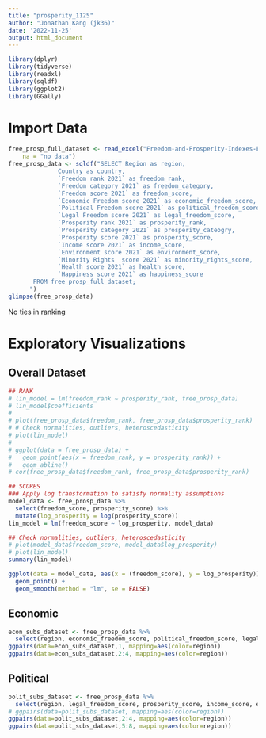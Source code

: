 ```yaml
---
title: "prosperity_1125"
author: "Jonathan Kang (jk36)"
date: '2022-11-25'
output: html_document
---
```


```r
library(dplyr)
library(tidyverse)
library(readxl)
library(sqldf)
library(ggplot2)
library(GGally)
```
# Import Data
```r
free_prosp_full_dataset <- read_excel("Freedom-and-Prosperity-Indexes-Full-Data-Set.xlsx", 
    na = "no data")
free_prosp_data <- sqldf("SELECT Region as region,
              Country as country,
              `Freedom rank 2021` as freedom_rank,
              `Freedom category 2021` as freedom_category, 
              `Freedom score 2021` as freedom_score,
              `Economic Freedom score 2021` as economic_freedom_score,
              `Political Freedom score 2021` as political_freedom_score,
              `Legal Freedom score 2021` as legal_freedom_score,
              `Prosperity rank 2021` as prosperity_rank,
              `Prosperity category 2021` as prosperity_cateogry,
              `Prosperity score 2021` as prosperity_score,
              `Income score 2021` as income_score,
              `Environment score 2021` as environment_score,
              `Minority Rights  score 2021` as minority_rights_score,
              `Health score 2021` as health_score,
              `Happiness score 2021` as happiness_score
       FROM free_prosp_full_dataset;
      ")
glimpse(free_prosp_data)
```

No ties in ranking

# Exploratory Visualizations

## Overall Dataset
```r
## RANK
# lin_model = lm(freedom_rank ~ prosperity_rank, free_prosp_data)
# lin_model$coefficients
# 
# plot(free_prosp_data$freedom_rank, free_prosp_data$prosperity_rank)
# # Check normalities, outliers, heteroscedasticity
# plot(lin_model)
# 
# ggplot(data = free_prosp_data) +
#   geom_point(aes(x = freedom_rank, y = prosperity_rank)) + 
#   geom_abline()
# cor(free_prosp_data$freedom_rank, free_prosp_data$prosperity_rank)

## SCORES
### Apply log transformation to satisfy normality assumptions
model_data <- free_prosp_data %>%
  select(freedom_score, prosperity_score) %>%
  mutate(log_prosperity = log(prosperity_score))
lin_model = lm(freedom_score ~ log_prosperity, model_data)

## Check normalities, outliers, heteroscedasticity
# plot(model_data$freedom_score, model_data$log_prosperity)
# plot(lin_model)
summary(lin_model)

ggplot(data = model_data, aes(x = (freedom_score), y = log_prosperity)) +
  geom_point() + 
  geom_smooth(method = "lm", se = FALSE)

```


## Economic

```r
econ_subs_dataset <- free_prosp_data %>%
  select(region, economic_freedom_score, political_freedom_score, legal_freedom_score)
ggpairs(data=econ_subs_dataset,1, mapping=aes(color=region))
ggpairs(data=econ_subs_dataset,2:4, mapping=aes(color=region))

```

## Political

```r
polit_subs_dataset <- free_prosp_data %>%
  select(region, legal_freedom_score, prosperity_score, income_score, environment_score, minority_rights_score, health_score,happiness_score)
# ggpairs(data=polit_subs_dataset, mapping=aes(color=region))
ggpairs(data=polit_subs_dataset,2:4, mapping=aes(color=region))
ggpairs(data=polit_subs_dataset,5:8, mapping=aes(color=region))
```








